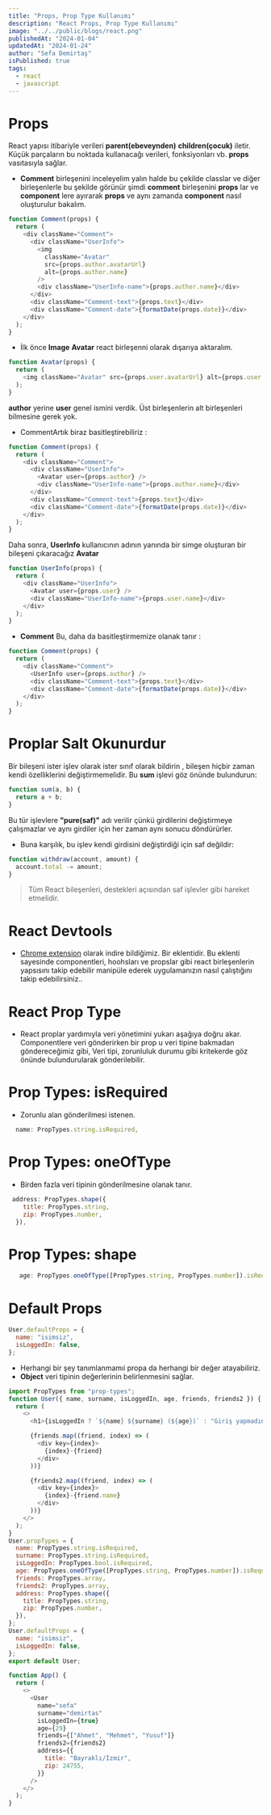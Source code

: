 ```yaml
---
title: "Props, Prop Type Kullanımı"
description: "React Props, Prop Type Kullanımı"
image: "../../public/blogs/react.png"
publishedAt: "2024-01-04"
updatedAt: "2024-01-24"
author: "Sefa Demirtaş"
isPublished: true
tags:
  - react
  - javascript
---
```


# Props

React yapısı itibariyle verileri **parent(ebeveynden)** **children(çocuk)** iletir. Küçük parçaların bu noktada kullanacağı verileri, fonksiyonları vb. **props** vasıtasıyla sağlar.

- **Comment** birleşenini inceleyelim yalın halde bu çekilde classlar ve diğer birleşenlerle bu şekilde görünür şimdi **comment** birleşenini **props** lar ve **component** lere ayırarak **props** ve aynı zamanda **component** nasıl oluşturulur bakalım.

```js title="Comment.js"
function Comment(props) {
  return (
    <div className="Comment">
      <div className="UserInfo">
        <img
          className="Avatar"
          src={props.author.avatarUrl}
          alt={props.author.name}
        />
        <div className="UserInfo-name">{props.author.name}</div>
      </div>
      <div className="Comment-text">{props.text}</div>
      <div className="Comment-date">{formatDate(props.date)}</div>
    </div>
  );
}
```

- İlk önce **Image** **Avatar** react birleşenni olarak dışarıya aktaralım.

```js title=""
function Avatar(props) {
  return (
    <img className="Avatar" src={props.user.avatarUrl} alt={props.user.name} />
  );
}
```

**author** yerine **user** genel ismini verdik. Üst birleşenlerin alt birleşenleri bilmesine gerek yok.

- CommentArtık biraz basitleştirebiliriz :

```js
function Comment(props) {
  return (
    <div className="Comment">
      <div className="UserInfo">
        <Avatar user={props.author} />
        <div className="UserInfo-name">{props.author.name}</div>
      </div>
      <div className="Comment-text">{props.text}</div>
      <div className="Comment-date">{formatDate(props.date)}</div>
    </div>
  );
}
```

Daha sonra, **UserInfo** kullanıcının adının yanında bir simge oluşturan bir bileşeni çıkaracağız **Avatar**

```js title="UserInfo.js"
function UserInfo(props) {
  return (
    <div className="UserInfo">
      <Avatar user={props.user} />
      <div className="UserInfo-name">{props.user.name}</div>
    </div>
  );
}
```

- **Comment** Bu, daha da basitleştirmemize olanak tanır :

```js title="Comment.js"
function Comment(props) {
  return (
    <div className="Comment">
      <UserInfo user={props.author} />
      <div className="Comment-text">{props.text}</div>
      <div className="Comment-date">{formatDate(props.date)}</div>
    </div>
  );
}
```

# Proplar Salt Okunurdur

Bir bileşeni ister işlev olarak ister sınıf olarak bildirin , bileşen hiçbir zaman kendi özelliklerini değiştirmemelidir. Bu **sum** işlevi göz önünde bulundurun:

```js
function sum(a, b) {
  return a + b;
}
```

Bu tür işlevlere **"pure(saf)"** adı verilir çünkü girdilerini değiştirmeye çalışmazlar ve aynı girdiler için her zaman aynı sonucu döndürürler.

- Buna karşılık, bu işlev kendi girdisini değiştirdiği için saf değildir:

```js
function withdraw(account, amount) {
  account.total -= amount;
}
```

> Tüm React bileşenleri, destekleri açısından saf işlevler gibi hareket etmelidir.

# React Devtools

- [Chrome extension](<[extension](https://chromewebstore.google.com/detail/react-developer-tools/fmkadmapgofadopljbjfkapdkoienihi)>) olarak indire bildiğimiz. Bir eklentidir. Bu eklenti sayesinde componentleri, hoohsları ve propslar gibi react birleşenlerin yapsısını takip edebilir manipüle ederek uygulamanızın nasıl çalıştığını takip edebilirsiniz..

# React Prop Type

- React proplar yardımıyla veri yönetimini yukarı aşağıya doğru akar. Componentlere veri gönderirken bir prop u veri tipine bakmadan göndereceğimiz gibi, Veri tipi, zorunluluk durumu gibi kritekerde göz önünde bulundurularak gönderilebilir.

# Prop Types: isRequired

- Zorunlu alan gönderilmesi istenen.

```js
  name: PropTypes.string.isRequired,
```

# Prop Types: oneOfType

- Birden fazla veri tipinin gönderilmesine olanak tanır.

```js
 address: PropTypes.shape({
    title: PropTypes.string,
    zip: PropTypes.number,
  }),
```

# Prop Types: shape

```js
   age: PropTypes.oneOfType([PropTypes.string, PropTypes.number]).isRequired,
```

# Default Props

```js
User.defaultProps = {
  name: "isimsiz",
  isLoggedIn: false,
};
```

- Herhangi bir şey tanımlanmamıi propa da herhangi bir değer atayabiliriz.
- **Object** veri tipinin değerlerinin belirlenmesini sağlar.

```js title="user.js"
import PropTypes from "prop-types";
function User({ name, surname, isLoggedIn, age, friends, friends2 }) {
  return (
    <>
      <h1>{isLoggedIn ? `${name} ${surname} (${age})` : "Giriş yapmadınız"}</h1>

      {friends.map((friend, index) => (
        <div key={index}>
          {index}-{friend}
        </div>
      ))}

      {friends2.map((friend, index) => (
        <div key={index}>
          {index}-{friend.name}
        </div>
      ))}
    </>
  );
}
User.propTypes = {
  name: PropTypes.string.isRequired,
  surname: PropTypes.string.isRequired,
  isLoggedIn: PropTypes.bool.isRequired,
  age: PropTypes.oneOfType([PropTypes.string, PropTypes.number]).isRequired,
  friends: PropTypes.array,
  friends2: PropTypes.array,
  address: PropTypes.shape({
    title: PropTypes.string,
    zip: PropTypes.number,
  }),
};
User.defaultProps = {
  name: "isimsiz",
  isLoggedIn: false,
};
export default User;
```

```js title="App.js"
function App() {
  return (
    <>
      <User
        name="sefa"
        surname="demirtas"
        isLoggedIn={true}
        age={29}
        friends={["Ahmet", "Mehmet", "Yusuf"]}
        friends2={friends2}
        address={{
          title: "Bayraklı/Izmir",
          zip: 24755,
        }}
      />
    </>
  );
}
```

